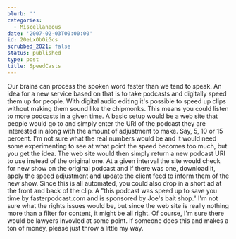 ```yaml
---
blurb: ''
categories:
  - Miscellaneous
date: '2007-02-03T00:00:00'
id: 20eLxObOiGcs
scrubbed_2021: false
status: published
type: post
title: SpeedCasts
---
```


Our brains can process the spoken word faster than we tend to
speak. An idea for a new service based on that is to take podcasts
and digitally speed them up for people. With digital audio editing
it's possible to speed up clips without making them sound like the
chipmonks. This means you could listen to more podcasts in a given
time. A basic setup would be a web site that people would go to and
simply enter the URI of the podcast they are interested in along
with the amount of adjustment to make. Say, 5, 10 or 15 percent.
I'm not sure what the real numbers would be and it would need some
experimenting to see at what point the speed becomes too much, but
you get the idea. The web site would then simply return a new
podcast URI to use instead of the original one. At a given interval
the site would check for new show on the original podcast and if
there was one, download it, apply the speed adjustment and update
the client feed to inform them of the new show. Since this is all
automated, you could also drop in a short ad at the front and back
of the clip. A "this podcast was speed up to save you time by
fasterpodcast.com and is sponsored by Joe's bait shop." I'm not
sure what the rights issues would be, but since the web site is
really nothing more than a filter for content, it might be all
right. Of course, I'm sure there would be lawyers invovled at some
point. If someone does this and makes a ton of money, please just
throw a little my way.

